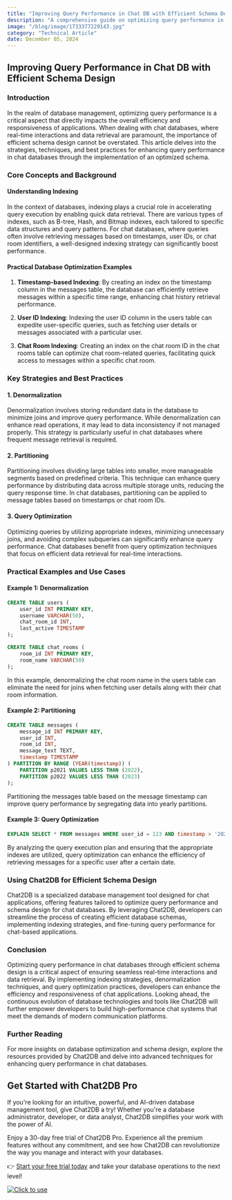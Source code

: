 ```yaml
---
title: "Improving Query Performance in Chat DB with Efficient Schema Design"
description: "A comprehensive guide on optimizing query performance in chat databases through efficient schema design."
image: "/blog/image/1733377229143.jpg"
category: "Technical Article"
date: December 05, 2024
---
```


## Improving Query Performance in Chat DB with Efficient Schema Design

### Introduction

In the realm of database management, optimizing query performance is a critical aspect that directly impacts the overall efficiency and responsiveness of applications. When dealing with chat databases, where real-time interactions and data retrieval are paramount, the importance of efficient schema design cannot be overstated. This article delves into the strategies, techniques, and best practices for enhancing query performance in chat databases through the implementation of an optimized schema.

### Core Concepts and Background

#### Understanding Indexing

In the context of databases, indexing plays a crucial role in accelerating query execution by enabling quick data retrieval. There are various types of indexes, such as B-tree, Hash, and Bitmap indexes, each tailored to specific data structures and query patterns. For chat databases, where queries often involve retrieving messages based on timestamps, user IDs, or chat room identifiers, a well-designed indexing strategy can significantly boost performance.

#### Practical Database Optimization Examples

1. **Timestamp-based Indexing**: By creating an index on the timestamp column in the messages table, the database can efficiently retrieve messages within a specific time range, enhancing chat history retrieval performance.

2. **User ID Indexing**: Indexing the user ID column in the users table can expedite user-specific queries, such as fetching user details or messages associated with a particular user.

3. **Chat Room Indexing**: Creating an index on the chat room ID in the chat rooms table can optimize chat room-related queries, facilitating quick access to messages within a specific chat room.

### Key Strategies and Best Practices

#### 1. Denormalization

Denormalization involves storing redundant data in the database to minimize joins and improve query performance. While denormalization can enhance read operations, it may lead to data inconsistency if not managed properly. This strategy is particularly useful in chat databases where frequent message retrieval is required.

#### 2. Partitioning

Partitioning involves dividing large tables into smaller, more manageable segments based on predefined criteria. This technique can enhance query performance by distributing data across multiple storage units, reducing the query response time. In chat databases, partitioning can be applied to message tables based on timestamps or chat room IDs.

#### 3. Query Optimization

Optimizing queries by utilizing appropriate indexes, minimizing unnecessary joins, and avoiding complex subqueries can significantly enhance query performance. Chat databases benefit from query optimization techniques that focus on efficient data retrieval for real-time interactions.

### Practical Examples and Use Cases

#### Example 1: Denormalization

```sql
CREATE TABLE users (
    user_id INT PRIMARY KEY,
    username VARCHAR(50),
    chat_room_id INT,
    last_active TIMESTAMP
);

CREATE TABLE chat_rooms (
    room_id INT PRIMARY KEY,
    room_name VARCHAR(50)
);
```

In this example, denormalizing the chat room name in the users table can eliminate the need for joins when fetching user details along with their chat room information.

#### Example 2: Partitioning

```sql
CREATE TABLE messages (
    message_id INT PRIMARY KEY,
    user_id INT,
    room_id INT,
    message_text TEXT,
    timestamp TIMESTAMP
) PARTITION BY RANGE (YEAR(timestamp)) (
    PARTITION p2021 VALUES LESS THAN (2022),
    PARTITION p2022 VALUES LESS THAN (2023)
);
```

Partitioning the messages table based on the message timestamp can improve query performance by segregating data into yearly partitions.

#### Example 3: Query Optimization

```sql
EXPLAIN SELECT * FROM messages WHERE user_id = 123 AND timestamp > '2022-01-01';
```

By analyzing the query execution plan and ensuring that the appropriate indexes are utilized, query optimization can enhance the efficiency of retrieving messages for a specific user after a certain date.

### Using Chat2DB for Efficient Schema Design

Chat2DB is a specialized database management tool designed for chat applications, offering features tailored to optimize query performance and schema design for chat databases. By leveraging Chat2DB, developers can streamline the process of creating efficient database schemas, implementing indexing strategies, and fine-tuning query performance for chat-based applications.

### Conclusion

Optimizing query performance in chat databases through efficient schema design is a critical aspect of ensuring seamless real-time interactions and data retrieval. By implementing indexing strategies, denormalization techniques, and query optimization practices, developers can enhance the efficiency and responsiveness of chat applications. Looking ahead, the continuous evolution of database technologies and tools like Chat2DB will further empower developers to build high-performance chat systems that meet the demands of modern communication platforms.

### Further Reading

For more insights on database optimization and schema design, explore the resources provided by Chat2DB and delve into advanced techniques for enhancing query performance in chat databases.

## Get Started with Chat2DB Pro

If you're looking for an intuitive, powerful, and AI-driven database management tool, give Chat2DB a try! Whether you're a database administrator, developer, or data analyst, Chat2DB simplifies your work with the power of AI.

Enjoy a 30-day free trial of Chat2DB Pro. Experience all the premium features without any commitment, and see how Chat2DB can revolutionize the way you manage and interact with your databases.

👉 [Start your free trial today](https://chat2db.ai/pricing) and take your database operations to the next level!


[![Click to use](/image/blog/bg/chat2db.jpg)](https://chat2db.ai)
